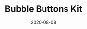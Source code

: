 ---
title: Bubble Buttons Kit
date: 2020-08-08
category:
  - UI / UX
external_link: https://atg-studio.itch.io/gui-buttons-assets
related_engine: Unity3D
externals_profile:
    name: ATG STUDIO
---